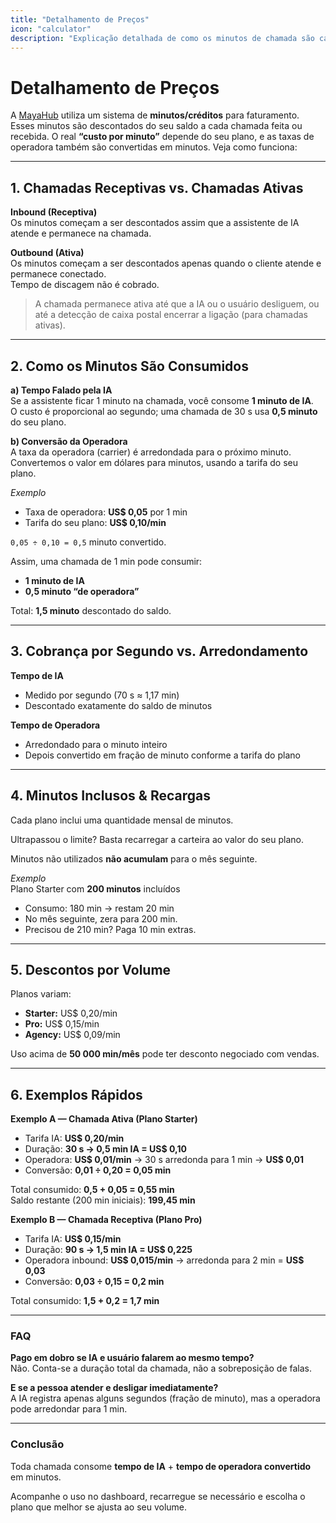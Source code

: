 ```yaml
---
title: "Detalhamento de Preços"
icon: "calculator"
description: "Explicação detalhada de como os minutos de chamada são calculados e cobrados"
---
```


# Detalhamento de Preços

A [MayaHub](http://mayahub.online) utiliza um sistema de **minutos/créditos** para faturamento. Esses minutos são descontados do seu saldo a cada chamada feita ou recebida. O real **“custo por minuto”** depende do seu plano, e as taxas de operadora também são convertidas em minutos. Veja como funciona:

---

## **1. Chamadas Receptivas vs. Chamadas Ativas**

**Inbound (Receptiva)**\
Os minutos começam a ser descontados assim que a assistente de IA atende e permanece na chamada.

**Outbound (Ativa)**\
Os minutos começam a ser descontados apenas quando o cliente atende e permanece conectado.\
Tempo de discagem não é cobrado.

> A chamada permanece ativa até que a IA ou o usuário desliguem, ou até a detecção de caixa postal encerrar a ligação (para chamadas ativas).

---

## **2. Como os Minutos São Consumidos**

**a) Tempo Falado pela IA**\
Se a assistente ficar 1 minuto na chamada, você consome **1 minuto de IA**.\
O custo é proporcional ao segundo; uma chamada de 30 s usa **0,5 minuto** do seu plano.

**b) Conversão da Operadora**\
A taxa da operadora (carrier) é arredondada para o próximo minuto.\
Convertemos o valor em dólares para minutos, usando a tarifa do seu plano.

_Exemplo_

- Taxa de operadora: **US\$ 0,05** por 1 min
- Tarifa do seu plano: **US\$ 0,10/min**

`0,05 ÷ 0,10 = 0,5` minuto convertido.

Assim, uma chamada de 1 min pode consumir:

- **1 minuto de IA**
- **0,5 minuto “de operadora”**

Total: **1,5 minuto** descontado do saldo.

---

## **3. Cobrança por Segundo vs. Arredondamento**

**Tempo de IA**

- Medido por segundo (70 s ≈ 1,17 min)
- Descontado exatamente do saldo de minutos

**Tempo de Operadora**

- Arredondado para o minuto inteiro
- Depois convertido em fração de minuto conforme a tarifa do plano

---

## **4. Minutos Inclusos & Recargas**

Cada plano inclui uma quantidade mensal de minutos.

Ultrapassou o limite? Basta recarregar a carteira ao valor do seu plano.

Minutos não utilizados **não acumulam** para o mês seguinte.

_Exemplo_\
Plano Starter com **200 minutos** incluídos

- Consumo: 180 min → restam 20 min
- No mês seguinte, zera para 200 min.
- Precisou de 210 min? Paga 10 min extras.

---

## **5. Descontos por Volume**

Planos variam:

- **Starter:** US\$ 0,20/min
- **Pro:** US\$ 0,15/min
- **Agency:** US\$ 0,09/min

Uso acima de **50 000 min/mês** pode ter desconto negociado com vendas.

---

## **6. Exemplos Rápidos**

**Exemplo A — Chamada Ativa (Plano Starter)**

- Tarifa IA: **US\$ 0,20/min**
- Duração: **30 s → 0,5 min IA = US\$ 0,10**
- Operadora: **US\$ 0,01/min** → 30 s arredonda para 1 min → **US\$ 0,01**
- Conversão: **0,01 ÷ 0,20 = 0,05 min**

Total consumido: **0,5 \+ 0,05 = 0,55 min**\
Saldo restante (200 min iniciais): **199,45 min**

**Exemplo B — Chamada Receptiva (Plano Pro)**

- Tarifa IA: **US\$ 0,15/min**
- Duração: **90 s → 1,5 min IA = US\$ 0,225**
- Operadora inbound: **US\$ 0,015/min** → arredonda para 2 min = **US\$ 0,03**
- Conversão: **0,03 ÷ 0,15 = 0,2 min**

Total consumido: **1,5 \+ 0,2 = 1,7 min**

---

### **FAQ**

**Pago em dobro se IA e usuário falarem ao mesmo tempo?**\
Não. Conta-se a duração total da chamada, não a sobreposição de falas.

**E se a pessoa atender e desligar imediatamente?**\
A IA registra apenas alguns segundos (fração de minuto), mas a operadora pode arredondar para 1 min.

---

### **Conclusão**

Toda chamada consome **tempo de IA** \+ **tempo de operadora convertido** em minutos.

Acompanhe o uso no dashboard, recarregue se necessário e escolha o plano que melhor se ajusta ao seu volume.